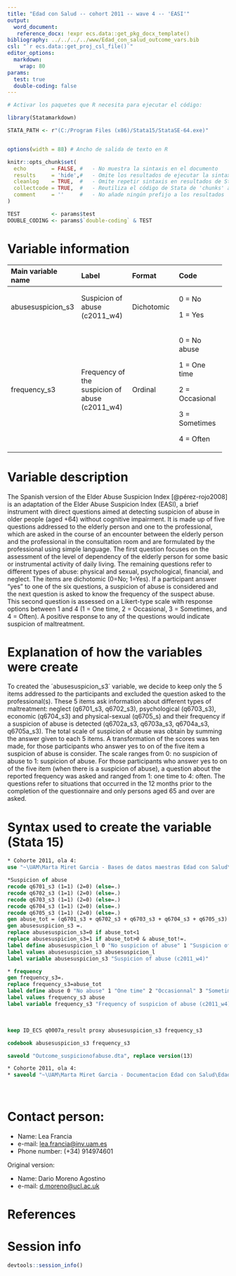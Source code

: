 ```yaml
---
title: "Edad con Salud -- cohort 2011 -- wave 4 -- 'EASI'"
output:
  word_document:
   reference_docx: !expr ecs.data::get_pkg_docx_template()
bibliography: ../../../../www/Edad_con_salud_outcome_vars.bib 
csl: "`r ecs.data::get_proj_csl_file()`"
editor_options: 
  markdown:
    wrap: 80
params:
  test: true
  double-coding: false
---
```


```r
# Activar los paquetes que R necesita para ejecutar el código:

library(Statamarkdown)

STATA_PATH <- r"(C:/Program Files (x86)/Stata15/StataSE-64.exe)"


options(width = 88) # Ancho de salida de texto en R

knitr::opts_chunk$set( 
  echo        = FALSE, #   - No muestra la sintaxis en el documento
  results     = 'hide',#   - Omite los resultados de ejecutar la sintaxis
  cleanlog    = TRUE,  #   - Omite repetir sintaxis en resultados de Stata
  collectcode = TRUE,  #   - Reutiliza el código de Stata de 'chunks' anteriores
  comment     = ''     #   - No añade ningún prefijo a los resultados
)

TEST          <- params$test
DOUBLE_CODING <- params$`double-coding` & TEST
```

# Variable information

+---------------------+------------------+-----------------+-----------------+
| Main variable name  | Label            | Format          | Code            |
+:====================+:=================+:================+:================+
| abusesuspicion_s3   | Suspicion of     | Dichotomic      | 0 = No          |
|                     | abuse (c2011_w4) |                 |                 |
|                     |                  |                 | 1 = Yes         |
+---------------------+------------------+-----------------+-----------------+
| frequency_s3        | Frequency of the | Ordinal         | 0 = No abuse    |
|                     | suspicion of     |                 |                 |
|                     | abuse (c2011_w4) |                 | 1 = One time    |
|                     |                  |                 |                 |
|                     |                  |                 | 2 = Occasional  |
|                     |                  |                 |                 |
|                     |                  |                 | 3 = Sometimes   |
|                     |                  |                 |                 |
|                     |                  |                 | 4 = Often       |
+---------------------+------------------+-----------------+-----------------+

# Variable description

The Spanish version of the Elder Abuse Suspicion Index [@pérez-rojo2008] is an
adaptation of the Elder Abuse Suspicion Index (EASI), a brief instrument with
direct questions aimed at detecting suspicion of abuse in older people (aged
+64) without cognitive impairment. It is made up of five questions addressed to
the elderly person and one to the professional, which are asked in the course of
an encounter between the elderly person and the professional in the consultation
room and are formulated by the professional using simple language. The first
question focuses on the assessment of the level of dependency of the elderly
person for some basic or instrumental activity of daily living. The remaining
questions refer to different types of abuse: physical and sexual, psychological,
financial, and neglect. The items are dichotomic (0=No; 1=Yes). If a participant
answer "yes" to one of the six questions, a suspicion of abuse is considered and
the next question is asked to know the frequency of the suspect abuse. This
second question is assessed on a Likert-type scale with response options between
1 and 4 (1 = One time, 2 = Occasional, 3 = Sometimes, and 4 = Often). A positive
response to any of the questions would indicate suspicion of maltreatment.

# Explanation of how the variables were create

To created the ´abusesuspicion_s3´ variable, we decide to keep only the 5 items
addressed *t*o the participants and excluded the question asked to the
professional(s). These 5 items ask information about different types of
maltreatment: neglect (q6701_s3, q6702_s3), psychological (q6703_s3), economic
(q6704_s3) and physical-sexual (q6705_s) and their frequency if a suspicion of
abuse is detected (q6702a_s3, q6703a_s3, q6704a_s3, q6705a_s3). The total scale
of suspicion of abuse was obtain by summing the answer given to each 5 items. A
transformation of the scores was ten made, for those participants who answer yes
to on of the five item a suspicion of abuse is consider. The scale ranges from
0: no suspicion of abuse to 1: suspicion of abuse. For those participants who
answer yes to on of the five item (when there is a suspicion of abuse), a
question about the reported frequency was asked and ranged from 1: one time to
4: often. The questions refer to situations that occurred in the 12 months prior
to the completion of the questionnaire and only persons aged 65 and over are
asked.

# Syntax used to create the variable (Stata 15)

```stata
* Cohorte 2011, ola 4:
use "~\UAM\Marta Miret Garcia - Bases de datos maestras Edad con Salud\Ola_4\Cohorte 2011\rawdata_c2011w4.dta"
```

```stata
*Suspicion of abuse
recode q6701_s3 (1=1) (2=0) (else=.)
recode q6702_s3 (1=1) (2=0) (else=.)
recode q6703_s3 (1=1) (2=0) (else=.)
recode q6704_s3 (1=1) (2=0) (else=.)
recode q6705_s3 (1=1) (2=0) (else=.)
gen abuse_tot = (q6701_s3 + q6702_s3 + q6703_s3 + q6704_s3 + q6705_s3)
gen abusesuspicion_s3 =.
replace abusesuspicion_s3=0 if abuse_tot<1 
replace abusesuspicion_s3=1 if abuse_tot>0 & abuse_tot!=.
label define abusesuspicion_l 0 "No suspicion of abuse" 1 "Suspicion of abuse"
label values abusesuspicion_s3 abusesuspicion_l
label variable abusesuspicion_s3 "Suspicion of abuse (c2011_w4)"

* frequency 
gen frequency_s3=.
replace frequency_s3=abuse_tot
label define abuse 0 "No abuse" 1 "One time" 2 "Occasionnal" 3 "Sometimes" 4 "Often"
label values frequency_s3 abuse
label variable frequency_s3 "Frequency of suspicion of abuse (c2011_w4)"
```

<br>

```stata
keep ID_ECS q0007a_result proxy abusesuspicion_s3 frequency_s3

codebook abusesuspicion_s3 frequency_s3
```

```stata

saveold "Outcome_suspicionofabuse.dta", replace version(13)
```

```stata

* Cohorte 2011, ola 4:
* saveold "~\UAM\Marta Miret Garcia - Documentacion Edad con Salud\Edad con salud - Ola 4\Outcomes\Cohorte 2011\Outcome datasets\Outcome_suspicionofabuse.dta", replace version(13)
```

<br>

# Contact person:

-   Name: Lea Francia
-   e-mail: [lea.francia\@inv.uam.es](mailto:lea.francia@inv.uam.es){.email}
-   Phone number: (+34) 914974601

Original version:

-   Name: Dario Moreno Agostino
-   e-mail: [d.moreno\@ucl.ac.uk](mailto:d.moreno@ucl.ac.uk){.email}

# References

::: {#refs}
:::

\newpage

# Session info

```r
devtools::session_info()
```
